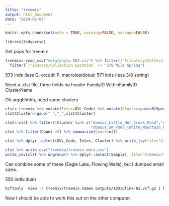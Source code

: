 ```yaml
---
title: "treemix"
output: html_document
date: "2024-05-07"
---
```


```r
knitr::opts_chunk$set(echo = TRUE, warning=FALSE, message=FALSE)
```


```r
library(tidyverse)
```

Get pops for treemix

```r
treemix<-read_csv("meta/phylo-582.csv") %>% filter(!`Tributary/Collection Location` %in% c("Cowhead Lake","Desert Discovery Pond")) %>%
  filter(`Tributary/Collection Location` != "3/8 Mile Spring")
```

573 inds (less G. orcuttii P. macrolepidotus)
571 inds (less 3/8 spring)

Need a .clst file,
three fields no header
FamilyID WithinFamilyID ClusterName

Oh argghhhhh, need some clusters

```r
clst<-treemix %>% mutate(Inter=GVL_Code) %>% mutate(Cluster=paste0(Species,"_",`Tributary/Collection Location`)) 
clst$Cluster<-gsub(" ","_",clst$Cluster)

clst<-clst %>% filter(!Cluster %in% c("obesus_Little_Hot_Creek_Pond","obesus_Little_Hot_Creek","obesus_Upper_Owens_Gorge","obesus_SE_Pond_(White_Mountain_Research_Center",
                                      "obesus_SW_Pond_(White_Mountain_Research_Center")) %>% group_by(Cluster) %>% mutate(Count=n())
clst %>% filter(Count >2) %>% summarize(Count=n())

clst %>% dplyr::select(GVL_Code, Inter, Cluster) %>% write_tsv(file="treemix.clst", col_names = FALSE)

clst %>% write_csv("treemix/treemix-meta.csv")
write_csv(clst %>% ungroup() %>% dplyr::select(Sample), file="treemix/treemix.names", col_names=FALSE)

```

Can combine some of these (Eagle Lake, Flowing Wells), but I dumped small sizes.

550 individuals

```sh
bcftools  view -S treemix/treemix.names outputs/103/plink-01.vcf.gz | bcftools +fill-tags | bcftools view -q 0.01:minor | bcftools +prune -m 0.20 -w 10000 > treemix/treemix-pruned.vcf
```

Now I should be able to work this out on the other computer.